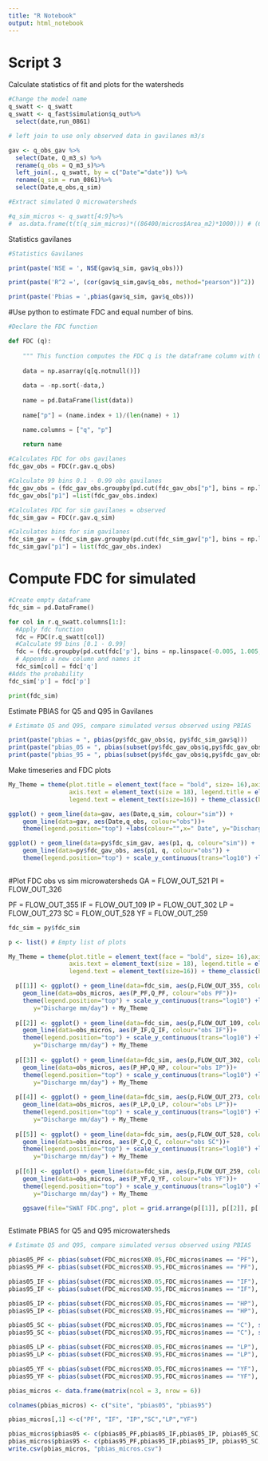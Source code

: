 ```yaml
---
title: "R Notebook"
output: html_notebook
---
```


# Script 3 

Calculate statistics of fit and plots for the watersheds

```r
#Change the model name
q_swatt <- q_swatt
q_swatt <- q_fast$simulation$q_out%>%
  select(date,run_0861)

# left join to use only observed data in gavilanes m3/s

gav <- q_obs_gav %>%
  select(Date, Q_m3_s) %>%
  rename(q_obs = Q_m3_s)%>%
  left_join(., q_swatt, by = c("Date"="date")) %>%
  rename(q_sim = run_0861)%>%
  select(Date,q_obs,q_sim)

#Extract simulated Q microwatersheds

#q_sim_micros <- q_swatt[4:9]%>%
#  as.data.frame(t(t(q_sim_micros)*((86400/micros$Area_m2)*1000))) # (60*60*24/A)*1000 convert to mm day-1

```

Statistics gavilanes
```r

#Statistics Gavilanes

print(paste('NSE = ', NSE(gav$q_sim, gav$q_obs)))

print(paste('R^2 =', (cor(gav$q_sim,gav$q_obs, method="pearson"))^2))

print(paste('Pbias = ',pbias(gav$q_sim, gav$q_obs))) 

```

#Use python to estimate FDC and equal number of bins.


```python

#Declare the FDC function

def FDC (q):
    
    """ This function computes the FDC q is the dataframe column with Q values"""
    
    data = np.asarray(q[q.notnull()])
    
    data = -np.sort(-data,)
    
    name = pd.DataFrame(list(data))
    
    name["p"] = (name.index + 1)/(len(name) + 1)

    name.columns = ["q", "p"]
    
    return name

#Calculates FDC for obs gavilanes
fdc_gav_obs = FDC(r.gav.q_obs)

#Calculate 99 bins 0.1 - 0.99 obs gavilanes
fdc_gav_obs = (fdc_gav_obs.groupby(pd.cut(fdc_gav_obs["p"], bins = np.linspace(-0.005, 1.005, 102), labels= np.linspace(0, 1, 101))).mean())[1:-1] 
fdc_gav_obs["p1"] =list(fdc_gav_obs.index)

#Calculates FDC for sim gavilanes = observed
fdc_sim_gav = FDC(r.gav.q_sim)

#Calculates bins for sim gavilanes
fdc_sim_gav = (fdc_sim_gav.groupby(pd.cut(fdc_sim_gav["p"], bins = np.linspace(-0.005, 1.005, 102), labels= np.linspace(0, 1, 101))).mean())[1:-1]
fdc_sim_gav["p1"] = list(fdc_gav_obs.index)

```

# Compute FDC for simulated

```python

#Create empty dataframe
fdc_sim = pd.DataFrame()

for col in r.q_swatt.columns[1:]:
  #Apply fdc function
  fdc = FDC(r.q_swatt[col])
  #Calculate 99 bins [0.1 - 0.99]
  fdc = (fdc.groupby(pd.cut(fdc['p'], bins = np.linspace(-0.005, 1.005, 102), labels= np.linspace(0, 1, 101))).mean())[1:-1]
  # Appends a new column and names it
  fdc_sim[col] = fdc['q']  
#Adds the probability
fdc_sim['p'] = fdc['p']

print(fdc_sim)
```

Estimate PBIAS for Q5 and Q95 in Gavilanes

```r

# Estimate Q5 and Q95, compare simulated versus observed using PBIAS

print(paste("pbias = ", pbias(py$fdc_gav_obs$q, py$fdc_sim_gav$q)))
print(paste("pbias_05 = ", pbias(subset(py$fdc_gav_obs$q,py$fdc_gav_obs$p1 == "0.05"), subset(py$fdc_sim_gav$q,py$fdc_sim_gav$p1 == "0.05"))))
print(paste("pbias_95 = ", pbias(subset(py$fdc_gav_obs$q,py$fdc_gav_obs$p1 == "0.95"), subset(py$fdc_sim_gav$q,py$fdc_sim_gav$p1 == "0.95"))))

```

Make timeseries and FDC plots

```r

My_Theme = theme(plot.title = element_text(face = "bold", size= 16),axis.title = element_text(size= 14), 
                 axis.text = element_text(size = 18), legend.title = element_text(size=16), 
                 legend.text = element_text(size=16)) + theme_classic(base_size = 16)

ggplot() + geom_line(data=gav, aes(Date,q_sim, colour="sim")) + 
    geom_line(data=gav, aes(Date,q_obs, colour="obs"))+ 
    theme(legend.position="top") +labs(colour="",x=" Date", y="Discharge m^3/S") + My_Theme

ggplot() + geom_line(data=py$fdc_sim_gav, aes(p1, q, colour="sim")) + 
    geom_line(data=py$fdc_gav_obs, aes(p1, q, colour="obs")) + 
    theme(legend.position="top") + scale_y_continuous(trans="log10") +labs(colour="",x=" Prob. of exceedance", y="Discharge m^3/s") + My_Theme
  
```

#Plot FDC obs vs sim microwatersheds
GA = FLOW_OUT_521
PI = FLOW_OUT_326

PF = FLOW_OUT_355
IF = FLOW_OUT_109
IP = FLOW_OUT_302
LP = FLOW_OUT_273
SC = FLOW_OUT_528
YF = FLOW_OUT_259

```r

fdc_sim = py$fdc_sim

p <- list() # Empty list of plots

My_Theme = theme(plot.title = element_text(face = "bold", size= 16),axis.title = element_text(size= 14), 
                 axis.text = element_text(size = 18), legend.title = element_text(size=16), 
                 legend.text = element_text(size=16)) + theme_classic(base_size = 16)

  p[[1]] <- ggplot() + geom_line(data=fdc_sim, aes(p,FLOW_OUT_355, colour="sim PF")) + 
    geom_line(data=obs_micros, aes(P_PF,Q_PF, colour="obs PF"))+ 
    theme(legend.position="top") + scale_y_continuous(trans="log10") +labs(colour="",x=" Prob. of exceedance",
       y="Discharge mm/day") + My_Theme
  
  p[[2]] <- ggplot() + geom_line(data=fdc_sim, aes(p,FLOW_OUT_109, colour="sim IF")) + 
    geom_line(data=obs_micros, aes(P_IF,Q_IF, colour="obs IF"))+ 
    theme(legend.position="top") + scale_y_continuous(trans="log10") +labs(colour="",x=" Prob. of exceedance",
       y="Discharge mm/day") + My_Theme
  
  p[[3]] <- ggplot() + geom_line(data=fdc_sim, aes(p,FLOW_OUT_302, colour="sim IP")) + 
    geom_line(data=obs_micros, aes(P_HP,Q_HP, colour="obs IP"))+ 
    theme(legend.position="top") + scale_y_continuous(trans="log10") +labs(colour="",x=" Prob. of exceedance",
       y="Discharge mm/day") + My_Theme
  
  p[[4]] <- ggplot() + geom_line(data=fdc_sim, aes(p,FLOW_OUT_273, colour="sim LP")) + 
    geom_line(data=obs_micros, aes(P_LP,Q_LP, colour="obs LP"))+ 
    theme(legend.position="top") + scale_y_continuous(trans="log10") +labs(colour="",x=" Prob. of exceedance",
       y="Discharge mm/day") + My_Theme
  
  p[[5]] <- ggplot() + geom_line(data=fdc_sim, aes(p,FLOW_OUT_528, colour="sim SC")) + 
    geom_line(data=obs_micros, aes(P_C,Q_C, colour="obs SC"))+ 
    theme(legend.position="top") + scale_y_continuous(trans="log10") +labs(colour="",x=" Prob. of exceedance",
       y="Discharge mm/day") + My_Theme
  
  p[[6]] <- ggplot() + geom_line(data=fdc_sim, aes(p,FLOW_OUT_259, colour="sim YF")) + 
    geom_line(data=obs_micros, aes(P_YF,Q_YF, colour="obs YF"))+ 
    theme(legend.position="top") + scale_y_continuous(trans="log10") +labs(colour="",x=" Prob. of exceedance",
       y="Discharge mm/day") + My_Theme

    ggsave(file="SWAT FDC.png", plot = grid.arrange(p[[1]], p[[2]], p[[3]], p[[4]], p[[5]], p[[6]], ncol=2),scale = 1.5, width = 8, height = 8, dpi = 300)
  
```

Estimate PBIAS for Q5 and Q95 microwatersheds

```r



# Estimate Q5 and Q95, compare simulated versus observed using PBIAS

pbias05_PF <- pbias(subset(FDC_micros$X0.05,FDC_micros$names == "PF"), subset(py$fdc_sim_PF$q,py$fdc_sim_PF$p1 == "0.05"))
pbias95_PF <- pbias(subset(FDC_micros$X0.95,FDC_micros$names == "PF"), subset(py$fdc_sim_PF$q,py$fdc_sim_PF$p1 == "0.95"))

pbias05_IF <- pbias(subset(FDC_micros$X0.05,FDC_micros$names == "IF"), subset(py$fdc_sim_IF$q,py$fdc_sim_IF$p1 == "0.05"))
pbias95_IF <- pbias(subset(FDC_micros$X0.95,FDC_micros$names == "IF"), subset(py$fdc_sim_IF$q,py$fdc_sim_IF$p1 == "0.95"))

pbias05_IP <- pbias(subset(FDC_micros$X0.05,FDC_micros$names == "HP"), subset(py$fdc_sim_IP$q,py$fdc_sim_IP$p1 == "0.05"))
pbias95_IP <- pbias(subset(FDC_micros$X0.95,FDC_micros$names == "HP"), subset(py$fdc_sim_IP$q,py$fdc_sim_IP$p1 == "0.95"))

pbias05_SC <- pbias(subset(FDC_micros$X0.05,FDC_micros$names == "C"), subset(py$fdc_sim_SC$q,py$fdc_sim_SC$p1 == "0.05"))
pbias95_SC <- pbias(subset(FDC_micros$X0.95,FDC_micros$names == "C"), subset(py$fdc_sim_SC$q,py$fdc_sim_SC$p1 == "0.95"))

pbias05_LP <- pbias(subset(FDC_micros$X0.05,FDC_micros$names == "LP"), subset(py$fdc_sim_LP$q,py$fdc_sim_LP$p1 == "0.05"))
pbias95_LP <- pbias(subset(FDC_micros$X0.95,FDC_micros$names == "LP"), subset(py$fdc_sim_LP$q,py$fdc_sim_LP$p1 == "0.95"))

pbias05_YF <- pbias(subset(FDC_micros$X0.05,FDC_micros$names == "YF"), subset(py$fdc_sim_YF$q,py$fdc_sim_YF$p1 == "0.05"))
pbias95_YF <- pbias(subset(FDC_micros$X0.95,FDC_micros$names == "YF"), subset(py$fdc_sim_YF$q,py$fdc_sim_YF$p1 == "0.95"))

pbias_micros <- data.frame(matrix(ncol = 3, nrow = 6))

colnames(pbias_micros) <- c("site", "pbias05", "pbias95")

pbias_micros[,1] <-c("PF", "IF", "IP","SC","LP","YF")

pbias_micros$pbias05 <- c(pbias05_PF,pbias05_IF,pbias05_IP, pbias05_SC, pbias05_LP, pbias05_YF)
pbias_micros$pbias95 <- c(pbias95_PF,pbias95_IF,pbias95_IP, pbias95_SC, pbias95_LP, pbias95_YF)
write.csv(pbias_micros, "pbias_micros.csv")

```





